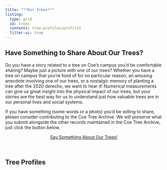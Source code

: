 ```yaml
---
title: "**Our Trees**"
listing:
  type: grid
  id: trees
  contents: tree-profiles/profiles
  filter-ui: true
---
```


## **Have Something to Share About Our Trees?**

Do you have a story related to a tree on Coe's campus you'd be comfortable sharing? Maybe just a picture with one of our trees? Whether you have a tree on campus that you're fond of for no particular reason, an amusing anecdote involving one of our trees, or a nostalgic memory of planting a tree after the 2020 derecho, we want to hear it! Numerical measurements can give us great insight into the physical impact of our trees, but your stories are the best way for us to understand just how valuable trees are in our personal lives and social systems.

If you have something (some words or a photo) you'd be willing to share, please consider contributing to the Coe Tree Archive. We will preserve what you submit alongside the other records maintained in the Coe Tree Archive, just click the button below.

<center><a class="button" href="https://forms.gle/6acapE5m9WgEFQmp6">Say Something About Our Trees!</a></center>

<br>

## **Tree Profiles**

::: {trees}
:::
